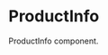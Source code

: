 
<Meta title="Components/Molecules/ProductInfo" component={ProductInfo} />

# ProductInfo

ProductInfo component.

<Canvas>
  <Story name="Product Info without image">
    <ProductInfo
      product={{
        productId: 1,
        name: 'Product name 1',
        image: {
          sourceUrl:
            'https://dicksondata.com/wp-content/uploads/2019/03/TWE-Glass-Bottle-Left-Angle.jpg',
          srcSet:
            'https://dicksondata.com/wp-content/uploads/2019/03/TWE-Glass-Bottle-Left-Angle.jpg',
          title: 'Product name 1'
        },
        cartKey: '1',
        regularPrice: 5119,
        salePrice: 375,
        onSale: true,
        totalPrice: 375,
        qty: 1,
        sku: 'PW864',
        shortDescription:
          'All of our pressure data loggers feature remote downloads, IP ratings, and a variety of ranges. '
      }}
    />
  </Story>
  <Story name="Product Info with image">
    <ProductInfo
      product={{
        productId: 1,
        name: 'Product name 1',
        image: {
          sourceUrl:
            'https://dicksondata.com/wp-content/uploads/2019/03/TWE-Glass-Bottle-Left-Angle.jpg',
          srcSet:
            'https://dicksondata.com/wp-content/uploads/2019/03/TWE-Glass-Bottle-Left-Angle.jpg',
          title: 'Product name 1'
        },
        cartKey: '1',
        regularPrice: 5119,
        salePrice: 375,
        onSale: true,
        totalPrice: 375,
        qty: 1,
        sku: 'PW864',
        shortDescription:
          'All of our pressure data loggers feature remote downloads, IP ratings, and a variety of ranges. '
      }}
      showImage={true}
      showRemoveProduct={true}
    />
  </Story>
</Canvas>
